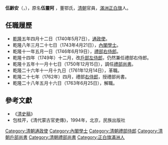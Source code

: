 '''伍齡安'''（{{lang-mnc|ᡠᠯᡳᠩᡤᠠ|v=ulingga}}，{{bd|？||1763年|}}），原名'''伍靈阿''' ，董鄂氏，[[清朝|清朝]]官員，[[滿洲|滿洲]][[正白旗|正白旗]]人。

==任職履歷==
*[[乾隆|乾隆]]五年四月十二日（1740年5月7日），[[通政使|通政使]]。
*乾隆八年三月二十七日（1743年4月21日），[[內閣學士|內閣學士]]。
*乾隆十一年五月一日（1746年6月19日），[[禮部|禮部]][[右侍郎|右侍郎]]。
*乾隆十四年（1749年）十二月，改[[戶部|戶部]][[左侍郎|左侍郎]]，仍然兼任禮部右侍郎。
*乾隆十五年十一月十七日（1750年12月15日），調任[[禮部尚書|禮部尚書]]。
*乾隆二十六年十一月十九日（1761年12月14日），革職。
*乾隆二十七年（1762年）四月，禮部[[右侍郎|右侍郎]]，授禮部尚書。
*乾隆二十八年五月十六日（1763年6月25日），解職。

==參考文獻==
*《[[清史稿|清史稿]]》
*包桂芹，《清代蒙古官吏傳》，1994年，北京，民族出版社

{{start box}}
{{s-off}}
{{succession box|[[木和林|木和林]]|[[永貴|永貴]]|[[清朝禮部尚書列表|禮部滿尚書]]|<small>乾隆十五年十一月丙辰－乾隆二十六年十一月癸丑</small><br><sub>1751年12月15日－1761年12月14日在任，被革職</sub>}}
{{end box}}

{{清朝人物小作品}}
{{DEFAULTSORT:Wu伍}}
[[Category:清朝通政使|Category:清朝通政使]]
[[Category:內閣學士|Category:內閣學士]]
[[Category:清朝禮部侍郎|Category:清朝禮部侍郎]]
[[Category:清朝戶部尚書|Category:清朝戶部尚書]]
[[Category:清朝禮部尚書|Category:清朝禮部尚書]]
[[Category:正白旗滿洲人|Category:正白旗滿洲人]]
